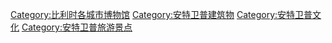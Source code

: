 [[Category:比利时各城市博物馆|Category:比利时各城市博物馆]]
[[Category:安特卫普建筑物|Category:安特卫普建筑物]]
[[Category:安特卫普文化|Category:安特卫普文化]]
[[Category:安特卫普旅游景点|Category:安特卫普旅游景点]]